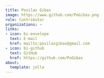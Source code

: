 ```yaml
---
title: Povilas Gibas
image: https://www.github.com/PoGibas.png
role: Contributor
organizations: ~
links:
- icon: bi-envelope
  text: E-mail
  href: mailto:povilasgibas@gmail.com
- icon: bi-github
  text: GitHub
  href: https://github.com/PoGibas
about:
  template: jolla
---
```


